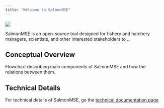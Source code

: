 ```yaml
---
title: "Welcome to SalmonMSE"
---
```


![](img/sockeye.jpg){fig-alt="salmon"}

SalmonMSE is an open-source tool designed for fishery and hatchery managers, scientists, and other interested stakeholders to ...

## Conceptual Overview

Flowchart describing main components of SalmonMSE and how the relations between them.

## Technical Details

For technical details of SalmonMSE, go the [technical documentation page](https://docs.salmonmse.com)
